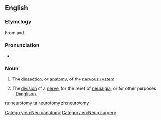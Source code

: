 ==English==

===Etymology===
From {{term|neuro-}} and {{etyl|grc}} {{term|lang=grc|τόμος|tr=tomos||a cut, slice}}.

===Pronunciation===
* {{audio|en-us-neurotomy.ogg|Audio (US)}}

===Noun===
{{en-noun|neurotomies}}

# {{neuroscience}} The [[dissection]], or [[anatomy]], of the [[nervous system]].
# {{neurology}} The [[division]] of a [[nerve]], for the relief of [[neuralgia]], or for other purposes - [[Dunglison]].

[[Category:en:Neuroanatomy]]
[[Category:en:Neurosurgery]]

[[ru:neurotomy]]
[[ta:neurotomy]]
[[zh:neurotomy]]